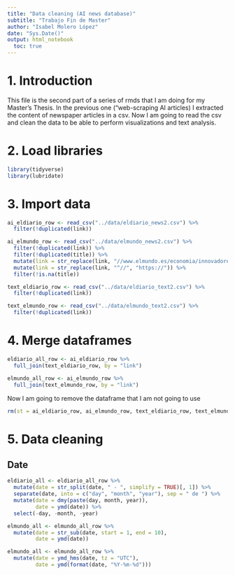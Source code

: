 ```yaml
---
title: "Data cleaning (AI news database)"
subtitle: "Trabajo Fin de Master"
author: "Isabel Molero López"
date: "Sys.Date()"
output: html_notebook
  toc: true
---
```


# 1. Introduction

This file is the second part of a series of rmds that I am doing for my Master's 
Thesis. In the previous one ("web-scraping AI articles) I extracted the content 
of newspaper articles in a csv. Now I am going to read the csv and clean the data
to be able to perform visualizations and text analysis.

# 2. Load libraries

```r
library(tidyverse)
library(lubridate)
```


# 3. Import data

```r
ai_eldiario_row <- read_csv("../data/eldiario_news2.csv") %>%
  filter(!duplicated(link))

ai_elmundo_row <- read_csv("../data/elmundo_news2.csv") %>%
  filter(!duplicated(link)) %>% 
  filter(!duplicated(title)) %>% 
  mutate(link = str_replace(link, "//www.elmundo.es/economia/innovadores/2019/02/19/5c6ae9b721efa0fb378b46d4.html", "https://www.elmundo.es/economia/innovadores/2019/02/19/5c6ae9b721efa0fb378b46d4.html")) %>% 
  mutate(link = str_replace(link, "^//", "https://")) %>% 
  filter(!is.na(title))

text_eldiario_row <- read_csv("../data/eldiario_text2.csv") %>%
  filter(!duplicated(link))

text_elmundo_row <- read_csv("../data/elmundo_text2.csv") %>%
  filter(!duplicated(link))
```

# 4. Merge dataframes

```r
eldiario_all_row <- ai_eldiario_row %>% 
  full_join(text_eldiario_row, by = "link")

elmundo_all_row <- ai_elmundo_row %>% 
  full_join(text_elmundo_row, by = "link")
```

Now I am going to remove the dataframe that I am not going to use

```r
rm(st = ai_eldiario_row, ai_elmundo_row, text_eldiario_row, text_elmundo_row)
```


# 5. Data cleaning

## Date

```r
eldiario_all <- eldiario_all_row %>%
  mutate(date = str_split(date, " - ", simplify = TRUE)[, 1]) %>%
  separate(date, into = c("day", "month", "year"), sep = " de ") %>%
  mutate(date = dmy(paste(day, month, year)),
         date = ymd(date)) %>%
  select(-day, -month, -year)
```

```r
elmundo_all <- elmundo_all_row %>%
  mutate(date = str_sub(date, start = 1, end = 10),
         date = ymd(date))

elmundo_all <- elmundo_all_row %>% 
  mutate(date = ymd_hms(date, tz = "UTC"),
         date = ymd(format(date, "%Y-%m-%d")))
```

